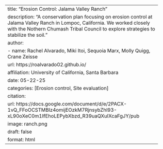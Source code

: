 ---
title: "Erosion Control: Jalama Valley Ranch" 
description: "A conservation plan focusing on erosion control at Jalama Valley Ranch in Lompoc, California. We worked closely with the Nothern Chumash Tribal Council to explore strategies to stabilize the soil."
author:
  - name: Rachel Alvarado, Miki Itoi, Sequoia Marx, Molly Quigg, Crane Zeisse 
    url: https://roalvarado02.github.io/
    affiliation: University of California, Santa Barbara 
date: 05-22-25
categories: [Erosion control, Site evaluation]
citation: 
  url: https://docs.google.com/document/d/e/2PACX-1vQ_FFoOCSTMBIz4omijEOzkM7RjnsybZhl93-xL90oXeC0m1IfEhoLEPybXbzd_R39uaQXuIXcaFgJY/pub
image: ranch.png
draft: false
format: html
---